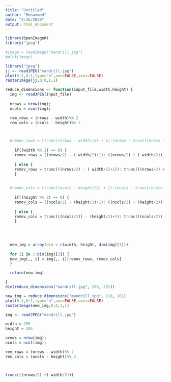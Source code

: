 ```yaml
---
title: "Untitled"
author: "Mohammed"
date: "2/26/2020"
output: html_document
---
```





```r
library(OpenImageR)
library("jpeg")

#image = readImage("mandrill.jpg")
#plot(image)

library("jpeg")
jj <- readJPEG("mandrill.jpg")
plot(0:1,0:1,type="n",ann=FALSE,axes=FALSE)
rasterImage(jj,0,0,1,1)
```


```r
reduce_dimensions <- function(input_file,width,height) { 
  img <- readJPEG(input_file)
  
  nrows = nrow(img);
  ncols = ncol(img);

  rem_rows = (nrows - width)%% 2
  rem_cols = (ncols - height)%% 2



  #remov_rows = (trunc((nrows - width)/2) + 1):(nrows - trunc((nrows - width)/2) - rem_rows)
  
    if((width %% 2) == 0) {
    remov_rows = ((nrows/2) - ( width/2)+1): ((nrows/2) + ( width/2))
    
    } else {
    remov_rows = trunc(((nrows/2) - ( width/2)+1)): trunc(((nrows/2) +( width/2)))
    }
  

  #remov_cols = (trunc((ncols - height)/2) + 1):(ncols - trunc((ncols - height)/2) - rem_cols)
    
    if((height %% 2) == 0) {
    remov_cols = ((ncols/2) - (height/2)+1): ((ncols/2) + (height/2))
    
    } else {
    remov_cols = trunc(((ncols/2)) - (height/2)+1): trunc(((ncols/2)) + (height/2))
    }
  

    
  
  new_img = array(dim = c(width, height, dim(img)[3]))
  
  for (i in 1:dim(img)[3]) {
  new_img[,, i] = img[,, i][remov_rows, remov_cols]
  }

  return(new_img)

}
dim(reduce_dimensions("mandrill.jpg", 295, 291))
```

```r

new_img = reduce_dimensions("mandrill.jpg", 110, 201)
plot(0:1,0:1,type="n",ann=FALSE,axes=FALSE)
rasterImage(new_img,0,0,1,1)

```


```r
img <- readJPEG("mandrill.jpg")

width = 295
height = 295

nrows = nrow(img);
ncols = ncol(img);

rem_rows = (nrows - width)%% 2
rem_cols = (ncols - height)%% 2



trunc(((nrows/2) +( width/2)))
```

